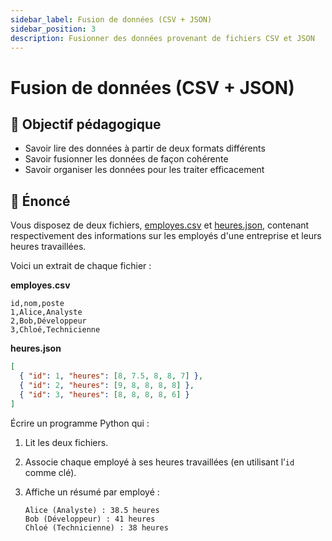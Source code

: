 ```yaml
---
sidebar_label: Fusion de données (CSV + JSON)
sidebar_position: 3
description: Fusionner des données provenant de fichiers CSV et JSON
---
```


# Fusion de données (CSV + JSON)

## 🎯 Objectif pédagogique

- Savoir lire des données à partir de deux formats différents
- Savoir fusionner les données de façon cohérente
- Savoir organiser les données pour les traiter efficacement

## 📜 Énoncé

Vous disposez de deux fichiers, [employes.csv](pathname:///exercises/fichiers_employes.csv) et [heures.json](pathname:///exercises/fichiers_heures.json), contenant
respectivement des informations sur les employés d'une entreprise et leurs
heures travaillées.

Voici un extrait de chaque fichier :

**employes.csv**
```
id,nom,poste
1,Alice,Analyste
2,Bob,Développeur
3,Chloé,Technicienne
```

**heures.json**

```json
[
  { "id": 1, "heures": [8, 7.5, 8, 8, 7] },
  { "id": 2, "heures": [9, 8, 8, 8, 8] },
  { "id": 3, "heures": [8, 8, 8, 8, 6] }
]
```

Écrire un programme Python qui :

1. Lit les deux fichiers.
2. Associe chaque employé à ses heures travaillées (en utilisant l’`id` comme clé).
3. Affiche un résumé par employé :

   ```
   Alice (Analyste) : 38.5 heures
   Bob (Développeur) : 41 heures
   Chloé (Technicienne) : 38 heures
   ```
